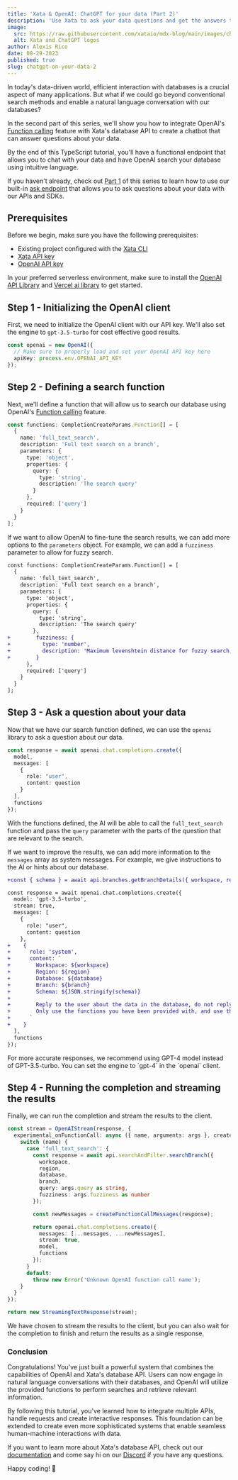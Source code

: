 ```yaml
---
title: 'Xata & OpenAI: ChatGPT for your data (Part 2)'
description: 'Use Xata to ask your data questions and get the answers that matter most.'
image:
  src: https://raw.githubusercontent.com/xataio/mdx-blog/main/images/chatgpt-on-your-data.png
  alt: Xata and ChatGPT logos
author: Alexis Rico
date: 08-29-2023
published: true
slug: chatgpt-on-your-data-2
---
```


In today's data-driven world, efficient interaction with databases is a crucial aspect of many applications. But what if we could go beyond conventional search methods and enable a natural language conversation with our databases?

In the second part of this series, we'll show you how to integrate OpenAI's [Function calling](https://platform.openai.com/docs/guides/gpt/function-calling) feature with Xata's database API to create a chatbot that can answer questions about your data.

By the end of this TypeScript tutorial, you'll have a functional endpoint that allows you to chat with your data and have OpenAI search your database using intuitive language.

If you haven't already, check out [Part 1](https://xata.io/blog/chatgpt-on-your-data) of this series to learn how to use our built-in [ask endpoint](https://xata.io/docs/sdk/ask) that allows you to ask questions about your data with our APIs and SDKs.

## Prerequisites

Before we begin, make sure you have the following prerequisites:

- Existing project configured with the [Xata CLI](https://xata.io/docs/getting-started/installation)
- [Xata API key](https://app.xata.io/settings)
- [OpenAI API key](https://platform.openai.com/account/api-keys)

In your preferred serverless environment, make sure to install the [OpenAI API Library](https://github.com/openai/openai-node) and [Vercel ai library](https://github.com/vercel-labs/ai) to get started.

## Step 1 - Initializing the OpenAI client

First, we need to initialize the OpenAI client with our API key. We'll also set the engine to `gpt-3.5-turbo` for cost effective good results.

```ts
const openai = new OpenAI({
  // Make sure to properly load and set your OpenAI API key here
  apiKey: process.env.OPENAI_API_KEY
});
```

## Step 2 - Defining a search function

Next, we'll define a function that will allow us to search our database using OpenAI's [Function calling](https://platform.openai.com/docs/guides/gpt/function-calling) feature.

```ts
const functions: CompletionCreateParams.Function[] = [
  {
    name: 'full_text_search',
    description: 'Full text search on a branch',
    parameters: {
      type: 'object',
      properties: {
        query: {
          type: 'string',
          description: 'The search query'
        }
      },
      required: ['query']
    }
  }
];
```

If we want to allow OpenAI to fine-tune the search results, we can add more options to the `parameters` object. For example, we can add a `fuzziness` parameter to allow for fuzzy search.

```diff
const functions: CompletionCreateParams.Function[] = [
  {
    name: 'full_text_search',
    description: 'Full text search on a branch',
    parameters: {
      type: 'object',
      properties: {
        query: {
          type: 'string',
          description: 'The search query'
        },
+        fuzziness: {
+          type: 'number',
+          description: 'Maximum levenshtein distance for fuzzy search, minimum 0, maximum 2'
+        }
      },
      required: ['query']
    }
  }
];
```

## Step 3 - Ask a question about your data

Now that we have our search function defined, we can use the `openai` library to ask a question about our data.

```ts
const response = await openai.chat.completions.create({
  model,
  messages: [
    {
      role: "user",
      content: question
    }
  ],
  functions
});
```

With the functions defined, the AI will be able to call the `full_text_search` function and pass the `query` parameter with the parts of the question that are relevant to the search.

If we want to improve the results, we can add more information to the `messages` array as system messages. For example, we give instructions to the AI or hints about our database.

```diff
+const { schema } = await api.branches.getBranchDetails({ workspace, region, database, branch });

const response = await openai.chat.completions.create({
  model: 'gpt-3.5-turbo',
  stream: true,
  messages: [
    {
      role: "user",
      content: question
    },
+    {
+      role: 'system',
+      content: `
+        Workspace: ${workspace}
+        Region: ${region}
+        Database: ${database}
+        Branch: ${branch}
+        Schema: ${JSON.stringify(schema)}
+
+        Reply to the user about the data in the database, do not reply about other topics.
+        Only use the functions you have been provided with, and use them in the way they are documented.
+      `
+    }
  ],
  functions
});
```

<Alert status="info">
  For more accurate responses, we recommend using GPT-4 model instead of GPT-3.5-turbo. You can set the engine to `gpt-4` in the `openai` client.
</Alert>

## Step 4 - Running the completion and streaming the results

Finally, we can run the completion and stream the results to the client.

```ts
const stream = OpenAIStream(response, {
  experimental_onFunctionCall: async ({ name, arguments: args }, createFunctionCallMessages) => {
    switch (name) {
      case 'full_text_search': {
        const response = await api.searchAndFilter.searchBranch({
          workspace,
          region,
          database,
          branch,
          query: args.query as string,
          fuzziness: args.fuzziness as number
        });

        const newMessages = createFunctionCallMessages(response);

        return openai.chat.completions.create({
          messages: [...messages, ...newMessages],
          stream: true,
          model,
          functions
        });
      }
      default:
        throw new Error('Unknown OpenAI function call name');
    }
  }
});

return new StreamingTextResponse(stream);
```

We have chosen to stream the results to the client, but you can also wait for the completion to finish and return the results as a single response.

### Conclusion

Congratulations! You've just built a powerful system that combines the capabilities of OpenAI and Xata's database API. Users can now engage in natural language conversations with their databases, and OpenAI will utilize the provided functions to perform searches and retrieve relevant information.

By following this tutorial, you've learned how to integrate multiple APIs, handle requests and create interactive responses. This foundation can be extended to create even more sophisticated systems that enable seamless human-machine interactions with data.

If you want to learn more about Xata's database API, check out our [documentation](https://xata.io/docs) and come say hi on our [Discord](https://xata.io/discord) if you have any questions.

Happy coding! 🦋
